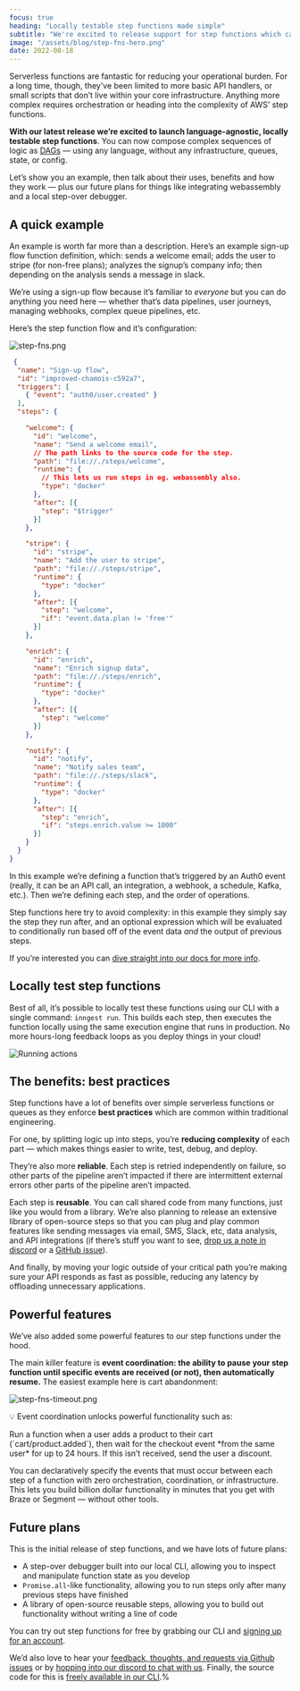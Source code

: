 ```yaml
---
focus: true
heading: "Locally testable step functions made simple"
subtitle: "We're excited to release support for step functions which can run any language, all locally testable."
image: "/assets/blog/step-fns-hero.png"
date: 2022-08-18
---
```


Serverless functions are fantastic for reducing your operational burden. For a long time, though, they’ve been limited to more basic API handlers, or small scripts that don’t live within your core infrastructure.  Anything more complex requires orchestration or heading into the complexity of AWS’ step functions.

**With our latest release we’re excited to launch language-agnostic, locally testable step functions**.  You can now compose complex sequences of logic as [DAGs](https://en.wikipedia.org/wiki/Directed_acyclic_graph) — using any language, without any infrastructure, queues, state, or config.

Let’s show you an example, then talk about their uses, benefits and how they work — plus our future plans for things like integrating webassembly and a local step-over debugger.

## A quick example

An example is worth far more than a description.  Here’s an example sign-up flow function definition, which: sends a welcome email;  adds the user to stripe (for non-free plans);  analyzes the signup’s company info;  then depending on the analysis sends a message in slack.

We’re using a sign-up flow because it’s familiar to *everyone* but you can do anything you need here — whether that’s data pipelines, user journeys, managing webhooks, complex queue pipelines, etc.

Here’s the step function flow and it’s configuration:

![step-fns.png](/assets/blog/step-fns.png)

```json
 {
  "name": "Sign-up flow",
  "id": "improved-chamois-c592a7",
  "triggers": [
    { "event": "auth0/user.created" }
  ],
  "steps": {

    "welcome": {
      "id": "welcome",
      "name": "Send a welcome email",
      // The path links to the source code for the step.
      "path": "file://./steps/welcome",
      "runtime": {
        // This lets us run steps in eg. webassembly also.
        "type": "docker"
      },
      "after": [{
        "step": "$trigger"
      }]
    },

    "stripe": {
      "id": "stripe",
      "name": "Add the user to stripe",
      "path": "file://./steps/stripe",
      "runtime": {
        "type": "docker"
      },
      "after": [{
        "step": "welcome",
        "if": "event.data.plan != 'free'"
      }]
    },

    "enrich": {
      "id": "enrich",
      "name": "Enrich signup data",
      "path": "file://./steps/enrich",
      "runtime": {
        "type": "docker"
      },
      "after": [{
        "step": "welcome"
      }]
    },

    "notify": {
      "id": "notify",
      "name": "Notify sales team",
      "path": "file://./steps/slack",
      "runtime": {
        "type": "docker"
      },
      "after": [{
        "step": "enrich",
        "if": "steps.enrich.value >= 1000"
      }]
    }
  }
}
```

In this example we’re defining a function that’s triggered by an Auth0 event (really, it can be an API call, an integration, a webhook, a schedule, Kafka, etc.).  Then we’re defining each step, and the order of operations.

Step functions here try to avoid complexity:  in this example they simply say the step they run after, and an optional expression which will be evaluated to conditionally run based off of the event data *and* the output of previous steps.

If you’re interested you can [dive straight into our docs for more info](/docs/functions/multi-step).

## Locally test step functions

Best of all, it’s possible to locally test these functions using our CLI with a single command: `inngest run`.  This builds each step, then executes the function locally using the same execution engine that runs in production.  No more hours-long feedback loops as you deploy things in your cloud!

![Running actions](/assets/docs/inngest-run/replay-generated.gif)

## The benefits:  best practices

Step functions have a lot of benefits over simple serverless functions or queues as they enforce **best practices** which are common within traditional engineering.

For one, by splitting logic up into steps, you’re **reducing complexity** of each part — which makes things easier to write, test, debug, and deploy.

They’re also more **reliable**.  Each step is retried independently on failure, so other parts of the pipeline aren’t impacted if there are intermittent external errors other parts of the pipeline aren’t impacted.

Each step is **reusable**.  You can call shared code from many functions, just like you would from a library.  We’re also planning to release an extensive library of open-source steps so that you can plug and play common features like sending messages via email, SMS, Slack, etc, data analysis, and API integrations (if there’s stuff you want to see, [drop us a note in discord](/discord) or a [GitHub issue](https://github.com/inngest/inngest/issues)).

And finally, by moving your logic outside of your critical path you’re making sure your API responds as fast as possible, reducing any latency by offloading unnecessary applications.

## Powerful features

We’ve also added some powerful features to our step functions under the hood.

The main killer feature is **event coordination:  the ability to pause your step function until specific events are received (or not), then automatically resume.**  The easiest example here is cart abandonment:

![step-fns-timeout.png](/assets/blog/step-fns-timeout.png)

<aside>
<p>💡 Event coordination unlocks powerful functionality such as:</p>

<p>Run a function when a user adds a product to their cart (`cart/product.added`), then wait for the checkout event *from the same user* for up to 24 hours.  If this isn’t received, send the user a discount.</p>

</aside>

You can declaratively specify the events that must occur between each step of a function with zero orchestration, coordination, or infrastructure.  This lets you build billion dollar functionality in minutes that you get with Braze or Segment — without other tools.

## Future plans

This is the initial release of step functions, and we have lots of future plans:

- A step-over debugger built into our local CLI, allowing you to inspect and manipulate function state as you develop
- `Promise.all`-like functionality, allowing you to run steps only after many previous steps have finished
- A library of open-source reusable steps, allowing you to build out functionality without writing a line of code

You can try out step functions for free by grabbing our CLI and [signing up for an account](/sign-up?ref=step-fns-post).

We’d also love to hear your [feedback, thoughts, and requests via Github issues](https://www.github.com/inngest/inngest) or by [hopping into our discord to chat with us](/discord).  Finally, the source code for this is [freely available in our CLI](https://www.github.com/inngest/inngest).%

